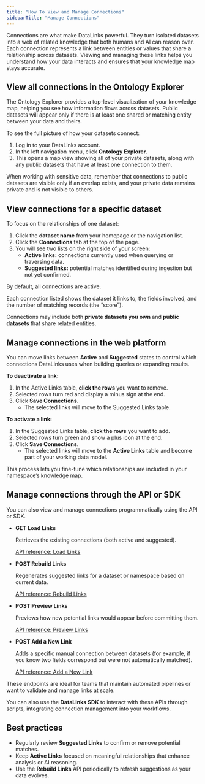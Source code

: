 ```yaml
---
title: "How To View and Manage Connections"
sidebarTitle: "Manage Connections"
---
```


Connections are what make DataLinks powerful. They turn isolated datasets into a web of related knowledge that both humans and AI can reason over. Each connection represents a link between entities or values that share a relationship across datasets. Viewing and managing these links helps you understand how your data interacts and ensures that your knowledge map stays accurate.

## View all connections in the Ontology Explorer

The Ontology Explorer provides a top-level visualization of your knowledge map, helping you see how information flows across datasets. Public datasets will appear only if there is at least one shared or matching entity between your data and theirs.

To see the full picture of how your datasets connect:

1. Log in to your DataLinks account.
2. In the left navigation menu, click **Ontology Explorer**.
3. This opens a map view showing all of your private datasets, along with any public datasets that have at least one connection to them.

<Note>
  When working with sensitive data, remember that connections to public datasets are visible only if an overlap exists, and your private data remains private and is not visible to others.
</Note>

## View connections for a specific dataset

To focus on the relationships of one dataset:

1. Click the **dataset name** from your homepage or the navigation list.
2. Click the **Connections** tab at the top of the page.
3. You will see two lists on the right side of your screen:
   - **Active links:** connections currently used when querying or traversing data.
   - **Suggested links:** potential matches identified during ingestion but not yet confirmed.

<Check>
  By default, all connections are active.
</Check>

Each connection listed shows the dataset it links to, the fields involved, and the number of matching records (the “score”).

Connections may include both **private datasets you own** and **public datasets** that share related entities.

## Manage connections in the web platform

You can move links between **Active** and **Suggested** states to control which connections DataLinks uses when building queries or expanding results.

**To deactivate a link:**

1. In the Active Links table, **click the rows** you want to remove.
2. Selected rows turn red and display a minus sign at the end.
3. Click **Save Connections**.
   - The selected links will move to the Suggested Links table.

**To activate a link:**

1. In the Suggested Links table, **click the rows** you want to add.
2. Selected rows turn green and show a plus icon at the end.
3. Click **Save Connections**.
   - The selected links will move to the **Active Links** table and become part of your working data model.

This process lets you fine-tune which relationships are included in your namespace’s knowledge map.

## Manage connections through the API or SDK

You can also view and manage connections programmatically using the API or SDK.

- **GET Load Links**

  Retrieves the existing connections (both active and suggested).

  [API reference: Load Links](https://datalinks-d7c3bacc-navigation-reconfigure.mintlify.app/api-reference/links/load-links)
- **POST Rebuild Links**

  Regenerates suggested links for a dataset or namespace based on current data.

  [API reference: Rebuild Links](https://datalinks-d7c3bacc-navigation-reconfigure.mintlify.app/api-reference/links/rebuild-links)
- **POST Preview Links**

  Previews how new potential links would appear before committing them.

  [API reference: Preview Links](https://datalinks-d7c3bacc-navigation-reconfigure.mintlify.app/api-reference/links/preview-links)
- **POST Add a New Link**

  Adds a specific manual connection between datasets (for example, if you know two fields correspond but were not automatically matched).

  [API reference: Add a New Link](https://datalinks-d7c3bacc-navigation-reconfigure.mintlify.app/api-reference/links/add-a-new-link)

These endpoints are ideal for teams that maintain automated pipelines or want to validate and manage links at scale.

You can also use the **DataLinks SDK** to interact with these APIs through scripts, integrating connection management into your workflows.

## Best practices

- Regularly review **Suggested Links** to confirm or remove potential matches.
- Keep **Active Links** focused on meaningful relationships that enhance analysis or AI reasoning.
- Use the **Rebuild Links** API periodically to refresh suggestions as your data evolves.